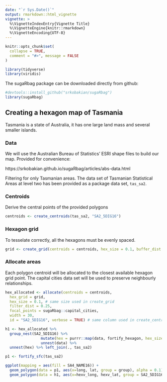 ```yaml
---
date: "`r Sys.Date()`"
output: rmarkdown::html_vignette
vignette: >
  %\VignetteIndexEntry{Vignette Title}
  %\VignetteEngine{knitr::rmarkdown}
  %\VignetteEncoding{UTF-8}
---
```


```r
knitr::opts_chunk$set(
  collapse = TRUE,
  comment = "#>", message = FALSE
)
```

```r
library(tidyverse)
library(viridis)
```


The sugaRbag package can be downloaded directly from github:

```r
#devtools::install_github("srkobakian/sugaRbag")
library(sugaRbag)
```


## Creating a hexagon map of Tasmania

Tasmania is a state of Australia, it has one large land mass and several smaller islands.

### Data

We will use the Australian Bureau of Statistics' ESRI shape files to build our map.
Provided for convenience:

https://srkobakian.github.io/sugaRbag/articles/abs-data.html


Filtering for only Tasmanian areas.
The data set of Tasmanian Statistical Areas at level two has been provided as a package data set, `tas_sa2`.

### Centroids

Derive the central points of the provided polygons

```r
centroids <- create_centroids(tas_sa2, "SA2_5DIG16")
```

### Hexagon grid

To tesselate correctly, all the hexagons must be evenly spaced.

```r
grid <- create_grid(centroids = centroids, hex_size = 0.1, buffer_dist = 0.1)
```

### Allocate areas

Each polygon centroid will be allocated to the closest available hexagon grid point.
The capital cities data set will be used to preserve neighbourly relationships.

```r
hex_allocated <- allocate(centroids = centroids,
  hex_grid = grid,
  hex_size = 0.1, # same size used in create_grid
  filter_dist = 0.25,
  focal_points = sugaRbag::capital_cities,
  width = 30,
  id = "SA2_5DIG16", verbose = TRUE) # same column used in create_centroids
```


```r
h1 <- hex_allocated %>%
  group_nest(SA2_5DIG16) %>%
                mutate(hex = purrr::map(data, fortify_hexagon, hex_size = 0.1)) %>%
                unnest(data) %>% 
  unnest(hex) %>% left_join(., tas_sa2)

p1 <- fortify_sfc(tas_sa2)

ggplot(mapping = aes(fill = SA4_NAME16)) +
  geom_polygon(data = p1, aes(x=long, lat, group = group), alpha = 0.1) +
  geom_polygon(data = h1, aes(x=hexv_long, hexv_lat, group = SA2_5DIG16))
```



